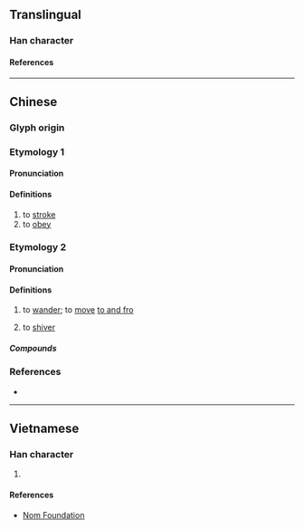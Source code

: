 {{character info}}
==Translingual==

===Han character===
{{Han char|rn=64|rad=手|as=09|sn=12|four=52064|canj=QHJU|ids=⿰扌盾}}

====References====
{{Han ref|kx=0442.050|dkj=12352|dj=0793.070|hdz=31920.100|uh=63D7}}

----

==Chinese==

===Glyph origin===
{{Han etym}}

===Etymology 1===
{{zh-forms}}

====Pronunciation====
{{zh-pron
|m=xún
|c=seon6,seon5,tan4,tang4
|mc=y
|oc=y
|cat=v
}}

====Definitions====
{{zh-hanzi}}

# to [[stroke]]
# to [[obey]]

===Etymology 2===
{{zh-forms|alt=騰}}

====Pronunciation====
{{zh-pron
|c=tan4
|cat=v
}}

====Definitions====
{{zh-hanzi}}

# {{lb|zh|Cantonese}} to [[wander]]; to [[move]] [[to and fro]]
#: {{zh-x|揗 嚟 揗 去|to pace around|C}}
# {{lb|zh|Cantonese}} to [[shiver]] {{attn|zh|please check}}

=====Compounds=====
{{zh-der|揗雞|揗揗震|發蹄揗|手揗腳震}}

===References===
* {{R:yue:mfccd}}

----

==Vietnamese==

===Han character===
{{vi-readings|rs=手09|reading=tuần}}

# {{rfdef|vi|sort=手09}}

====References====
* [http://nomfoundation.org/common/nom_details.php?codepoint=63d7 Nom Foundation]